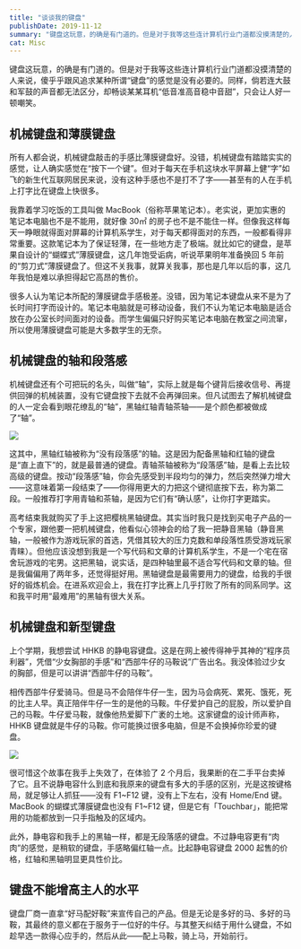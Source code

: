 ```yaml
---
title: "谈谈我的键盘"
publishDate: 2019-11-12
summary: "键盘这玩意，的确是有门道的。但是对于我等这些连计算机行业门道都没摸清楚的人来说，傻乎乎跟风追求某种所谓“键盘”的感觉是没有必要的。同样，倘若连大鼓和军鼓的声音都无法区分，却畅谈某某耳机“低音准高音稳中音甜”，只会让人好一顿嘲笑。"
cat: Misc
---
```


键盘这玩意，的确是有门道的。但是对于我等这些连计算机行业门道都没摸清楚的人来说，傻乎乎跟风追求某种所谓“键盘”的感觉是没有必要的。同样，倘若连大鼓和军鼓的声音都无法区分，却畅谈某某耳机“低音准高音稳中音甜”，只会让人好一顿嘲笑。

## 机械键盘和薄膜键盘

所有人都会说，机械键盘敲击的手感比薄膜键盘好。没错，机械键盘有踏踏实实的感觉，让人确实感觉在“按下一个键”。但对于每天在手机这块水平屏幕上健“字”如飞的新生代互联网居民来说，没有这种手感也不是打不了字——甚至有的人在手机上打字比在键盘上快很多。

我靠着学习吃饭的工具叫做 MacBook（俗称苹果笔记本）。老实说，更加实惠的笔记本电脑也不是不能用，就好像 30㎡ 的房子也不是不能住一样。但像我这样每天一睁眼就得面对屏幕的计算机系学生，对于每天都得面对的东西，一般都看得非常重要。这款笔记本为了保证轻薄，在一些地方走了极端。就比如它的键盘，是苹果自设计的“蝴蝶式”薄膜键盘，这几年饱受诟病，听说苹果明年准备换回 5 年前的“剪刀式”薄膜键盘了。但这不关我事，就算关我事，那也是几年以后的事，这几年我怕是难以承担得起它高昂的售价。

很多人认为笔记本所配的薄膜键盘手感极差。没错，因为笔记本键盘从来不是为了长时间打字而设计的。笔记本电脑就是可移动设备，我们不认为笔记本电脑是适合放在办公室长时间面对的设备。而学生偏偏只好购买笔记本电脑在教室之间流窜，所以使用薄膜键盘可能是大多数学生的无奈。

## 机械键盘的轴和段落感

机械键盘还有个可把玩的名头，叫做“轴”，实际上就是每个键背后接收信号、再提供回弹的机械装置，没有它键盘按下去就不会再弹回来。但凡试图去了解机械键盘的人一定会看到眼花缭乱的“轴”，黑轴红轴青轴茶轴——是个颜色都被做成了“轴”。

![](images/Gm7HvrzqejKwUD2.jpg)

这其中，黑轴红轴被称为“没有段落感”的轴。这是因为配备黑轴和红轴的键盘是“直上直下”的，就是最普通的键盘。青轴茶轴被称为“段落感”轴，是看上去比较高级的键盘。按动“段落感”轴，你会先感受到半段均匀的弹力，然后突然弹力增大——这意味着第一段结束了——你得用更大的力把这个键彻底按下去，称为第二段。一般推荐打字用青轴和茶轴，是因为它们有“确认感”，让你打字更踏实。

高考结束我就购买了手上这把樱桃黑轴键盘。其实当时我只是找到买电子产品的一个专家，跟他要一把机械键盘，他看似心领神会的给了我一把静音黑轴（静音黑轴，一般被作为游戏玩家的首选，凭借其较大的压力克数和单段落性质受游戏玩家青睐）。但他应该没想到我是一个写代码和文章的计算机系学生，不是一个宅在宿舍玩游戏的宅男。这把黑轴，说实话，是四种轴里最不适合写代码和文章的轴。但是我偏偏用了两年多，还觉得挺好用。黑轴键盘是最需要用力的键盘，给我的手很好的锻炼机会。在进系欢迎会上，我在打字比赛上几乎打败了所有的同系同学。这和我平时用“最难用”的黑轴有很大关系。

## 机械键盘和新型键盘

上个学期，我想尝试 HHKB 的静电容键盘。这是在网上被传得神乎其神的“程序员利器”，凭借“少女胸部的手感”和“西部牛仔的马鞍说”广告出名。我没体验过少女的胸部，但是可以讲讲“西部牛仔的马鞍”。

相传西部牛仔爱骑马。但是马不会陪伴牛仔一生，因为马会病死、累死、饿死，死的比主人早。真正陪伴牛仔一生的是他的马鞍。牛仔爱护自己的屁股，所以爱护自己的马鞍。牛仔爱马鞍，就像他热爱脚下广袤的土地。这家键盘的设计师声称，HHKB 键盘就是牛仔的马鞍。你可能换过很多电脑，但是不会换掉你珍爱的键盘。

![](images/fw9tPHjnr2kaDT6.jpg)

很可惜这个故事在我手上失效了，在体验了 2 个月后，我果断的在二手平台卖掉了它。且不说静电容什么到底和我原来的键盘有多大的手感的区别，光是这按键格局，就足够让人抓狂——没有 F1~F12 键，没有上下左右，没有 Home/End 键。MacBook 的蝴蝶式薄膜键盘也没有 F1~F12 键，但是它有「Touchbar」，能把常用的功能都放到一只手指触及的区域内。

此外，静电容和我手上的黑轴一样，都是无段落感的键盘。不过静电容更有“肉肉”的感觉，是稍软的键盘，手感略偏红轴一点。比起静电容键盘 2000 起售的价格，红轴和黑轴明显更具性价比。

## 键盘不能增高主人的水平

键盘厂商一直拿“好马配好鞍”来宣传自己的产品。但是无论是多好的马、多好的马鞍，其最终的意义都在于服务于一位好的牛仔。与其整天纠结于用什么键盘，不如趁早选一款得心应手的，然后从此——配上马鞍，骑上马，开始前行。
